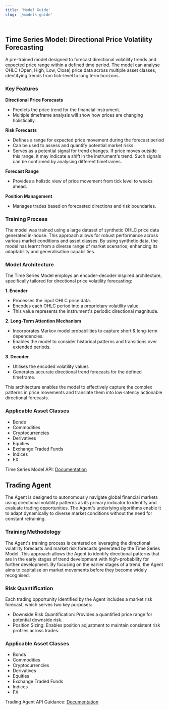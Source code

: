 ```yaml
---
title: 'Model Guide'
slug: '/models-guide'

---
```



## Time Series Model: Directional Price Volatility Forecasting

A pre-trained model designed to forecast directional volatility trends and expected price range within a defined time period. The model can analyse OHLC (Open, High, Low, Close) price data across multiple asset classes, identifying trends from tick-level to long term horizons. 

### Key Features

**Directional Price Forecasts**

- Predicts the price trend for the financial instrument.
- Multiple timeframe analysis will show how prices are changing holistically.

**Risk Forecasts**

- Defines a range for expected price movement during the forecast period
- Can be used to assess and quantify potential market risks.
- Serves as a potential signal for trend changes. If price moves outside this range, it may indicate a shift in the instrument's trend. Such signals can be confirmed by analysing different timeframes.

**Forecast Range**

- Provides a holistic view of price movement from tick level to weeks ahead.

**Position Management**

- Manages trades based on forecasted directions and risk boundaries.


### Training Process
The model was trained using a large dataset of synthetic OHLC price data generated in-house. This approach allows for robust performance across various market conditions and asset classes. By using synthetic data, the model has learnt from a diverse range of market scenarios, enhancing its adaptability and generalisation capabilities.


### Model Architecture
The Time Series Model employs an encoder-decoder inspired architecture, specifically tailored for directional price volatility forecasting:

**1. Encoder**

- Processes the input OHLC price data.
- Encodes each OHLC period into a proprietary volatility value.
- This value represents the instrument's periodic directional magnitude.

**2. Long-Term Attention Mechanism**

- Incorporates Markov model probabilities to capture short & long-term dependencies.
- Enables the model to consider historical patterns and transitions over extended periods.

**3. Decoder**

- Utilises the encoded volatility values
- Generates accurate directional trend forecasts for the defined timeframe.

This architecture enables the model to effectively capture the complex patterns in price movements and translate them into low-latency actionable directional forecasts.

### Applicable Asset Classes 
- Bonds 
- Commodities
- Cryptocurrencies
- Derivatives 
- Equities 
- Exchange Traded Funds
- Indices 
- FX 

Time Series Model API: [Documentation](https://docs.sumtyme.ai/ts-model)


## Trading Agent

The Agent is designed to autonomously navigate global financial markets using directional volatility patterns as its primary indicator to identify and evaluate trading opportunities. The Agent's underlying algorithms enable it to adapt dynamically to diverse market conditions without the need for constant retraining.

### Training Methodology

The Agent's training process is centered on leveraging the directional volatility forecasts and market risk forecasts generated by the Time Series Model. This approach allows the Agent to identify directional patterns that are in the early stages of trend development with high-probability for further development. By focusing on the earlier stages of a trend, the Agent aims to capitalise on market movements before they become widely recognised. 

### Risk Quantification

Each trading opportunity identified by the Agent includes a market risk forecast, which serves two key purposes:

- Downside Risk Quantification: Provides a quantified price range for potential downside risk.
- Position Sizing: Enables position adjustment to maintain consistent risk profiles across trades.

### Applicable Asset Classes 
- Bonds 
- Commodities
- Cryptocurrencies
- Derivatives 
- Equities 
- Exchange Traded Funds
- Indices 
- FX 

Trading Agent API Guidance: [Documentation](https://docs.sumtyme.ai/ts-model)

